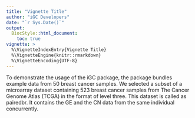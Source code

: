 ```yaml
---
title: "Vignette Title"
author: "iGC Developers"
date: "`r Sys.Date()`"
output:
  BiocStyle::html_document:
    toc: true
vignette: >
  %\VignetteIndexEntry{Vignette Title}
  %\VignetteEngine{knitr::rmarkdown}
  %\VignetteEncoding{UTF-8}
---
```


To demonstrate the usage of the iGC package, the package bundles example data from 50 breast cancer samples. We selected a subset of a microarray dataset containing 523 breast cancer samples from The Cancer Genome Atlas (TCGA) in the format of level three. This dataset is called as pairedbr. It contains the GE and the CN data from the same individual concurrently. 
